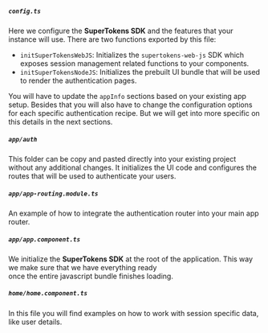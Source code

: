 

##### `config.ts`

Here we configure the **SuperTokens SDK** and the features that your instance will use.
There are two functions exported by this file:
- `initSuperTokensWebJS`: Initializes the `supertokens-web-js` SDK which exposes session management related functions to your components. 
- `initSuperTokensNodeJS`: Initializes the prebuilt UI bundle that will be used to render the authentication pages.

You will have to update the `appInfo` sections based on your existing app setup. 
Besides that you will also have to change the configuration options for each specific authentication <GuideRecipeLink link="architecture#what-is-a-recipe">recipe</GuideRecipeLink>. But we will get into more specific on this details in the next sections.

##### `app/auth`

This folder can be copy and pasted directly into your existing project without any additional changes.
It initializes the UI code and configures the routes that will be used to authenticate your users.

##### `app/app-routing.module.ts`

An example of how to integrate the authentication router into your main app router.

##### `app/app.component.ts`

We initialize the **SuperTokens SDK** at the root of the application. This way we make sure that we have everything ready  
once the entire javascript bundle finishes loading.

##### `home/home.component.ts`

In this file you will find examples on how to work with session specific data, like user details.
